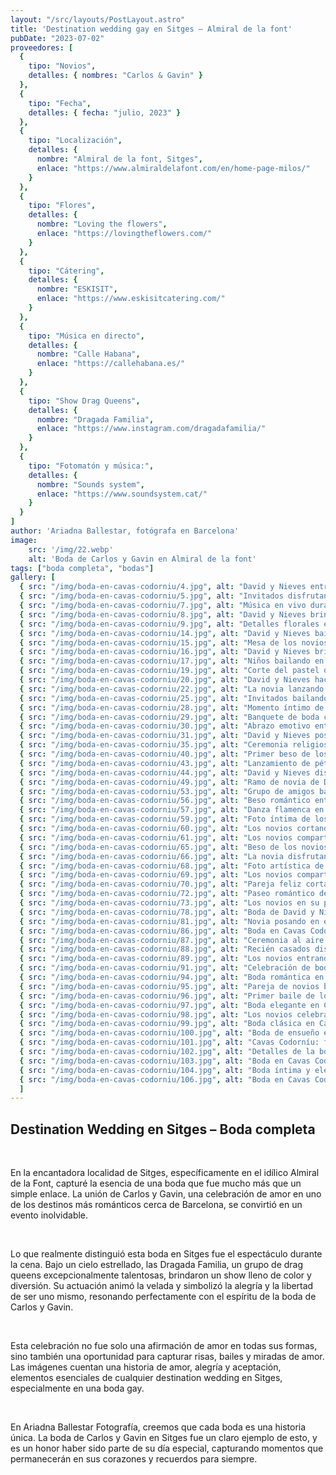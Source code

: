 ```yaml
---
layout: "/src/layouts/PostLayout.astro"
title: 'Destination wedding gay en Sitges – Almiral de la font'
pubDate: "2023-07-02"
proveedores: [
  {
    tipo: "Novios",
    detalles: { nombres: "Carlos & Gavin" }
  },
  {
    tipo: "Fecha",
    detalles: { fecha: "julio, 2023" }
  },
  {
    tipo: "Localización",
    detalles: {
      nombre: "Almiral de la font, Sitges",
      enlace: "https://www.almiraldelafont.com/en/home-page-milos/"
    }
  },
  {
    tipo: "Flores",
    detalles: {
      nombre: "Loving the flowers",
      enlace: "https://lovingtheflowers.com/"
    }
  },
  {
    tipo: "Cátering",
    detalles: {
      nombre: "ESKISIT",
      enlace: "https://www.eskisitcatering.com/"
    }
  },
  {
    tipo: "Música en directo",
    detalles: {
      nombre: "Calle Habana",
      enlace: "https://callehabana.es/"
    }
  },
  {
    tipo: "Show Drag Queens",
    detalles: {
      nombre: "Dragada Familia",
      enlace: "https://www.instagram.com/dragadafamilia/"
    }
  },
  {
    tipo: "Fotomatón y música:",
    detalles: {
      nombre: "Sounds system",
      enlace: "https://www.soundsystem.cat/"
    }
  }
]
author: 'Ariadna Ballestar, fotógrafa en Barcelona'
image:
    src: '/img/22.webp'
    alt: 'Boda de Carlos y Gavin en Almiral de la font'
tags: ["boda completa", "bodas"]
gallery: [
  { src: "/img/boda-en-cavas-codorniu/4.jpg", alt: "David y Nieves entrando al salón de bodas sonrientes", description: "Los novios David y Nieves entrando al salón, rodeados de sus seres queridos y un ambiente elegante." },
  { src: "/img/boda-en-cavas-codorniu/5.jpg", alt: "Invitados disfrutando del cóctel con una vista al atardecer", description: "Cóctel al atardecer en los jardines de Cavas Codorníu, disfrutando de un ambiente mágico." },
  { src: "/img/boda-en-cavas-codorniu/7.jpg", alt: "Música en vivo durante la boda de David y Nieves", description: "El saxofonista crea un ambiente relajado y único durante la celebración de la boda." },
  { src: "/img/boda-en-cavas-codorniu/8.jpg", alt: "David y Nieves brindando por su amor", description: "Brindis de los novios David y Nieves, rodeados de familiares y amigos en el salón de Cavas Codorníu." },
  { src: "/img/boda-en-cavas-codorniu/9.jpg", alt: "Detalles florales en la decoración de la boda de David y Nieves", description: "Decoración floral elegante y detallada que aportó frescura y romanticismo al evento." },
  { src: "/img/boda-en-cavas-codorniu/14.jpg", alt: "David y Nieves bailando bajo las estrellas", description: "Un baile romántico bajo las estrellas en los jardines de Cavas Codorníu, un momento memorable para los novios." },
  { src: "/img/boda-en-cavas-codorniu/15.jpg", alt: "Mesa de los novios con detalles de flores frescas", description: "Mesa de los novios David y Nieves, decorada con flores frescas y detalles elegantes en Cavas Codorníu." },
  { src: "/img/boda-en-cavas-codorniu/16.jpg", alt: "David y Nieves brindando con amigos en la boda", description: "Los novios celebrando con sus amigos durante el brindis de boda, bajo una carpa iluminada." },
  { src: "/img/boda-en-cavas-codorniu/17.jpg", alt: "Niños bailando en la fiesta de bodas de David y Nieves", description: "Niños disfrutando y bailando, creando momentos espontáneos durante la fiesta en Cavas Codorníu." },
  { src: "/img/boda-en-cavas-codorniu/19.jpg", alt: "Corte del pastel de boda de David y Nieves", description: "David y Nieves cortando su pastel de bodas, rodeados de amigos y familiares, celebrando el amor." },
  { src: "/img/boda-en-cavas-codorniu/20.jpg", alt: "David y Nieves haciendo su entrada triunfal al salón de bodas", description: "Entrada triunfal de los novios al salón para comenzar la celebración de su boda en Cavas Codorníu." },
  { src: "/img/boda-en-cavas-codorniu/22.jpg", alt: "La novia lanzando el ramo en la boda de David y Nieves", description: "La novia lanzando el ramo, un momento de tradición y emoción para las invitadas." },
  { src: "/img/boda-en-cavas-codorniu/25.jpg", alt: "Invitados bailando en la pista de baile durante la boda", description: "La pista de baile llena de energía, con los invitados disfrutando de la música durante la boda." },
  { src: "/img/boda-en-cavas-codorniu/28.jpg", alt: "Momento íntimo de David y Nieves durante la ceremonia de boda", description: "Un emotivo momento de los novios durante la ceremonia religiosa, compartiendo palabras de amor." },
  { src: "/img/boda-en-cavas-codorniu/29.jpg", alt: "Banquete de boda con platos gourmet", description: "Banquete de boda de alta cocina, con un menú exquisito que dejó una huella en todos los invitados." },
  { src: "/img/boda-en-cavas-codorniu/30.jpg", alt: "Abrazo emotivo entre la novia y su madre", description: "Momento íntimo entre la novia y su madre antes de la ceremonia en Cavas Codorníu." },
  { src: "/img/boda-en-cavas-codorniu/31.jpg", alt: "David y Nieves posando para una foto durante el cóctel de bodas", description: "Los novios posando para una foto en los hermosos jardines de Cavas Codorníu durante el cóctel." },
  { src: "/img/boda-en-cavas-codorniu/35.jpg", alt: "Ceremonia religiosa con los novios intercambiando votos matrimoniales", description: "Los novios intercambiando votos matrimoniales durante una ceremonia religiosa llena de emoción." },
  { src: "/img/boda-en-cavas-codorniu/40.jpg", alt: "Primer beso de los novios como esposos", description: "El primer beso de los novios como esposos, un momento lleno de amor y emoción en el altar." },
  { src: "/img/boda-en-cavas-codorniu/43.jpg", alt: "Lanzamiento de pétalos por parte de las invitadas", description: "El tradicional lanzamiento de pétalos tras la ceremonia, creando un ambiente festivo y alegre." },
  { src: "/img/boda-en-cavas-codorniu/44.jpg", alt: "David y Nieves disfrutando del atardecer juntos", description: "Un momento romántico al atardecer, disfrutando de su amor en el jardín de Cavas Codorníu." },
  { src: "/img/boda-en-cavas-codorniu/49.jpg", alt: "Ramo de novia de David, lleno de flores frescas", description: "El ramo de la novia, lleno de flores frescas y naturales, capturado en un hermoso momento." },
  { src: "/img/boda-en-cavas-codorniu/53.jpg", alt: "Grupo de amigos bailando en la fiesta de bodas de David y Nieves", description: "Amigos de los novios uniéndose a la pista de baile, disfrutando de la celebración y el ritmo." },
  { src: "/img/boda-en-cavas-codorniu/56.jpg", alt: "Beso romántico entre David y Nieves en el jardín", description: "Un beso romántico bajo el sol, rodeados de naturaleza y amor en Cavas Codorníu." },
  { src: "/img/boda-en-cavas-codorniu/57.jpg", alt: "Danza flamenca en la fiesta de bodas de David y Nieves", description: "Un impresionante baile flamenco que añadió un toque cultural a la boda de David y Nieves." },
  { src: "/img/boda-en-cavas-codorniu/59.jpg", alt: "Foto íntima de los novios en el salón de bodas", description: "Una foto íntima de los novios compartiendo una mirada cómplice, capturada en el salón de bodas." },
  { src: "/img/boda-en-cavas-codorniu/60.jpg", alt: "Los novios cortando el pastel rodeados de amigos y familiares", description: "El momento de cortar el pastel, rodeados de sus seres queridos en Cavas Codorniu." },
  { src: "/img/boda-en-cavas-codorniu/61.jpg", alt: "Los novios compartiendo una mirada llena de amor en su primer baile", description: "Una mirada de amor compartida durante el primer baile de los novios en Cavas Codorniu." },
  { src: "/img/boda-en-cavas-codorniu/65.jpg", alt: "Beso de los novios frente a las montañas de Cavas Codorniu", description: "Un beso romántico frente a las montañas que rodean el viñedo de Cavas Codorniu." },
  { src: "/img/boda-en-cavas-codorniu/66.jpg", alt: "La novia disfrutando de un momento de relax antes de la ceremonia", description: "La novia tomando un respiro antes de la ceremonia, rodeada de tranquilidad y belleza natural." },
  { src: "/img/boda-en-cavas-codorniu/68.jpg", alt: "Foto artística de la novia y el novio bailando juntos", description: "Un baile romántico capturado en una foto artística, con la luz suave de la recepción como fondo." },
  { src: "/img/boda-en-cavas-codorniu/69.jpg", alt: "Los novios compartiendo un brindis en la recepción de su boda", description: "Los novios levantando sus copas para brindar por su amor en la recepción de bodas." },
  { src: "/img/boda-en-cavas-codorniu/70.jpg", alt: "Pareja feliz cortando el pastel de bodas juntos", description: "Un momento feliz de los novios cortando el pastel juntos durante la celebración de su boda." },
  { src: "/img/boda-en-cavas-codorniu/72.jpg", alt: "Paseo romántico de los novios por el viñedo", description: "Los novios caminando de la mano por el viñedo de Cavas Codorniu, disfrutando de su amor y la belleza del paisaje." },
  { src: "/img/boda-en-cavas-codorniu/73.jpg", alt: "Los novios en su primer baile, rodeados de luz y amor", description: "Primer baile de los novios, rodeados de un ambiente mágico, lleno de luz y amor." },
  { src: "/img/boda-en-cavas-codorniu/78.jpg", alt: "Boda de David y Nieves, detalles florales de la decoración", description: "Decoración floral elegante en la boda de David y Nieves, aportando color y frescura al ambiente." },
  { src: "/img/boda-en-cavas-codorniu/81.jpg", alt: "Novia posando en el jardín de Cavas Codorniu", description: "La novia posando felizmente en el jardín de Cavas Codorniu, rodeada de naturaleza y belleza." },
  { src: "/img/boda-en-cavas-codorniu/86.jpg", alt: "Boda en Cavas Codorníu: Los novios disfrutando del viñedo", description: "Una foto romántica de los novios caminando por los viñedos de Cavas Codorníu, capturando la esencia única de una boda en este hermoso entorno vinícola." },
  { src: "/img/boda-en-cavas-codorniu/87.jpg", alt: "Ceremonia al aire libre en Cavas Codorníu", description: "David y Nieves durante su ceremonia al aire libre en Cavas Codorníu, rodeados por los impresionantes viñedos y el paisaje natural de la región." },
  { src: "/img/boda-en-cavas-codorniu/88.jpg", alt: "Recién casados disfrutando en los jardines de Cavas Codorníu", description: "Foto espontánea de los recién casados disfrutando de un momento juntos en los hermosos jardines de Cavas Codorníu, un lugar perfecto para bodas elegantes y exclusivas." },
  { src: "/img/boda-en-cavas-codorniu/89.jpg", alt: "Los novios entrando en el salón de Cavas Codorníu", description: "David y Nieves haciendo su entrada en el salón principal de Cavas Codorníu, un lugar lleno de historia y belleza para una celebración única." },
  { src: "/img/boda-en-cavas-codorniu/91.jpg", alt: "Celebración de boda en Cavas Codorníu: los invitados brindando", description: "Los invitados brindando durante la recepción en Cavas Codorníu, rodeados de la magnífica arquitectura de la bodega y el ambiente festivo de la boda de David y Nieves." },
  { src: "/img/boda-en-cavas-codorniu/94.jpg", alt: "Boda romántica en Cavas Codorníu con fondo de viñedos", description: "Los novios disfrutando de un paseo romántico entre los viñedos de Cavas Codorníu, un lugar ideal para bodas con encanto y elegancia." },
  { src: "/img/boda-en-cavas-codorniu/95.jpg", alt: "Pareja de novios bajo un arco floral en Cavas Codorníu", description: "Una instantánea mágica de David y Nieves bajo un arco floral, creando una atmósfera romántica en su boda en Cavas Codorníu." },
  { src: "/img/boda-en-cavas-codorniu/96.jpg", alt: "Primer baile de los novios en Cavas Codorníu", description: "El primer baile de David y Nieves como pareja casada en Cavas Codorníu, rodeados de sus seres queridos y la belleza del lugar." },
  { src: "/img/boda-en-cavas-codorniu/97.jpg", alt: "Boda elegante en Cavas Codorníu: novios bailando bajo las estrellas", description: "Una foto romántica de los novios bailando bajo las estrellas en Cavas Codorníu, capturando la magia de una boda al aire libre." },
  { src: "/img/boda-en-cavas-codorniu/98.jpg", alt: "Los novios celebrando su boda en Cavas Codorníu", description: "David y Nieves celebrando su unión con una recepción llena de alegría en Cavas Codorníu, un destino ideal para bodas de lujo y elegancia." },
  { src: "/img/boda-en-cavas-codorniu/99.jpg", alt: "Boda clásica en Cavas Codorníu: foto romántica de los novios", description: "David y Nieves posando con elegancia en Cavas Codorníu, rodeados de la arquitectura clásica de la bodega que hizo su boda aún más especial." },
  { src: "/img/boda-en-cavas-codorniu/100.jpg", alt: "Boda de ensueño en Cavas Codorníu: pareja y viñedos", description: "Los novios disfrutando de un tranquilo paseo por los viñedos de Cavas Codorníu, un lugar mágico para bodas de cuento." },
  { src: "/img/boda-en-cavas-codorniu/101.jpg", alt: "Cavas Codorníu: foto romántica de los novios al atardecer", description: "David y Nieves disfrutando de un momento romántico al atardecer, con los viñedos de fondo en Cavas Codorníu, un lugar icónico para bodas elegantes." },
  { src: "/img/boda-en-cavas-codorniu/102.jpg", alt: "Detalles de la boda en Cavas Codorníu: flores y decoración", description: "Detalles de la boda en Cavas Codorníu, con hermosas flores y una decoración elegante que realza la atmósfera sofisticada del lugar." },
  { src: "/img/boda-en-cavas-codorniu/103.jpg", alt: "Boda en Cavas Codorníu: primeros momentos como pareja casada", description: "Los novios compartiendo su primer momento como pareja casada en Cavas Codorníu, un lugar perfecto para bodas de lujo y momentos inolvidables." },
  { src: "/img/boda-en-cavas-codorniu/104.jpg", alt: "Boda íntima y elegante en Cavas Codorníu", description: "Una boda íntima y elegante en Cavas Codorníu, donde David y Nieves celebraron su amor rodeados de un ambiente único y sofisticado." },
  { src: "/img/boda-en-cavas-codorniu/106.jpg", alt: "Boda en Cavas Codorníu: novios y su primer baile", description: "El primer baile de los novios en Cavas Codorníu, rodeados por la belleza histórica de la bodega y la emoción de su día especial." }
  ]
---
```


## Destination Wedding en Sitges – Boda completa

<br />

En la encantadora localidad de Sitges, específicamente en el idílico Almiral de la Font, capturé la esencia de una boda que fue mucho más que un simple enlace. La unión de Carlos y Gavin, una celebración de amor en uno de los destinos más románticos cerca de Barcelona, se convirtió en un evento inolvidable.

<br />

Lo que realmente distinguió esta boda en Sitges fue el espectáculo durante la cena. Bajo un cielo estrellado, las Dragada Familia, un grupo de drag queens excepcionalmente talentosas, brindaron un show lleno de color y diversión. Su actuación animó la velada y simbolizó la alegría y la libertad de ser uno mismo, resonando perfectamente con el espíritu de la boda de Carlos y Gavin.

<br />

Esta celebración no fue solo una afirmación de amor en todas sus formas, sino también una oportunidad para capturar risas, bailes y miradas de amor. Las imágenes cuentan una historia de amor, alegría y aceptación, elementos esenciales de cualquier destination wedding en Sitges, especialmente en una boda gay.

<br />

En Ariadna Ballestar Fotografía, creemos que cada boda es una historia única. La boda de Carlos y Gavin en Sitges fue un claro ejemplo de esto, y es un honor haber sido parte de su día especial, capturando momentos que permanecerán en sus corazones y recuerdos para siempre.
